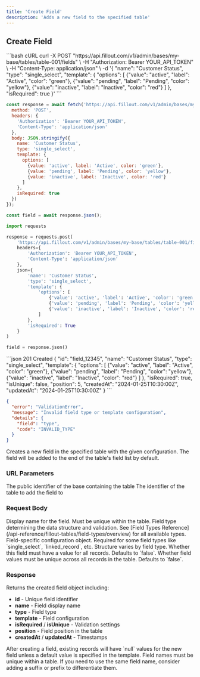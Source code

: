 ```yaml
---
title: 'Create Field'
description: 'Adds a new field to the specified table'
---
```


## Create Field

<RequestExample>
```bash cURL
curl -X POST "https://api.fillout.com/v1/admin/bases/my-base/tables/table-001/fields" \
  -H "Authorization: Bearer YOUR_API_TOKEN" \
  -H "Content-Type: application/json" \
  -d '{
    "name": "Customer Status",
    "type": "single_select",
    "template": {
      "options": [
        {"value": "active", "label": "Active", "color": "green"},
        {"value": "pending", "label": "Pending", "color": "yellow"},
        {"value": "inactive", "label": "Inactive", "color": "red"}
      ]
    },
    "isRequired": true
  }'
```

```javascript JavaScript
const response = await fetch('https://api.fillout.com/v1/admin/bases/my-base/tables/table-001/fields', {
  method: 'POST',
  headers: {
    'Authorization': 'Bearer YOUR_API_TOKEN',
    'Content-Type': 'application/json'
  },
  body: JSON.stringify({
    name: 'Customer Status',
    type: 'single_select',
    template: {
      options: [
        {value: 'active', label: 'Active', color: 'green'},
        {value: 'pending', label: 'Pending', color: 'yellow'},
        {value: 'inactive', label: 'Inactive', color: 'red'}
      ]
    },
    isRequired: true
  })
});

const field = await response.json();
```

```python Python
import requests

response = requests.post(
    'https://api.fillout.com/v1/admin/bases/my-base/tables/table-001/fields',
    headers={
        'Authorization': 'Bearer YOUR_API_TOKEN',
        'Content-Type': 'application/json'
    },
    json={
        'name': 'Customer Status',
        'type': 'single_select',
        'template': {
            'options': [
                {'value': 'active', 'label': 'Active', 'color': 'green'},
                {'value': 'pending', 'label': 'Pending', 'color': 'yellow'},
                {'value': 'inactive', 'label': 'Inactive', 'color': 'red'}
            ]
        },
        'isRequired': True
    }
)

field = response.json()
```
</RequestExample>

<ResponseExample>
```json 201 Created
{
  "id": "field_12345",
  "name": "Customer Status",
  "type": "single_select",
  "template": {
    "options": [
      {"value": "active", "label": "Active", "color": "green"},
      {"value": "pending", "label": "Pending", "color": "yellow"},
      {"value": "inactive", "label": "Inactive", "color": "red"}
    ]
  },
  "isRequired": true,
  "isUnique": false,
  "position": 5,
  "createdAt": "2024-01-25T10:30:00Z",
  "updatedAt": "2024-01-25T10:30:00Z"
}
```

```json 400 Bad Request
{
  "error": "ValidationError",
  "message": "Invalid field type or template configuration",
  "details": {
    "field": "type",
    "code": "INVALID_TYPE"
  }
}
```
</ResponseExample>

Creates a new field in the specified table with the given configuration. The field will be added to the end of the table's field list by default.

### URL Parameters

<ParamField path="basePublicId" type="string" required>
  The public identifier of the base containing the table
</ParamField>

<ParamField path="tableId" type="string" required>
  The identifier of the table to add the field to
</ParamField>

### Request Body

<ParamField body="name" type="string" required>
  Display name for the field. Must be unique within the table.
</ParamField>

<ParamField body="type" type="string" required>
  Field type determining the data structure and validation. See [Field Types Reference](/api-reference/fillout-tables/field-types/overview) for all available types.
</ParamField>

<ParamField body="template" type="object" optional>
  Field-specific configuration object. Required for some field types like `single_select`, `linked_record`, etc. Structure varies by field type.
</ParamField>

<ParamField body="isRequired" type="boolean" optional>
  Whether this field must have a value for all records. Defaults to `false`.
</ParamField>

<ParamField body="isUnique" type="boolean" optional>
  Whether field values must be unique across all records in the table. Defaults to `false`.
</ParamField>

### Response

Returns the created field object including:

- **id** - Unique field identifier
- **name** - Field display name
- **type** - Field type
- **template** - Field configuration
- **isRequired** / **isUnique** - Validation settings
- **position** - Field position in the table
- **createdAt** / **updatedAt** - Timestamps

<Info>
  After creating a field, existing records will have `null` values for the new field unless a default value is specified in the template.
</Info>

<Note>
  Field names must be unique within a table. If you need to use the same field name, consider adding a suffix or prefix to differentiate them.
</Note> 